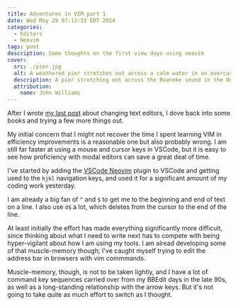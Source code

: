 ```yaml
---
title: Adventures in VIM part 1
date: Wed May 29 07:13:33 EDT 2024
categories:
  - Editors
  - Neovim
tags: post
description: Some thoughts on the first view days using neovim
cover:
  src: ./pier.jpg
  alt: A weathered pier stretches out across a calm water in an overcast sky.
  description: A pier stretching out across the Roanoke sound in the Outer Banks, North Carolina.
  attribution:
    name: John Williams
---
```


After I wrote [my last post](https://thudfactor.com/posts/2024/05/editor/) about changing text editors, I dove back into some books and trying a few more things out.

My initial concern that I might not recover the time I spent learning VIM in efficiency improvements is a reasonable one but also probably wrong. I am still far faster at using a mouse and cursor keys in VSCode, but it is easy to see how proficiency with modal editors can save a great deal of time.

I've started by adding the [VSCode Neovim](https://marketplace.visualstudio.com/items?itemName=asvetliakov.vscode-neovim) plugin to VSCode and getting used to the `hjkl` navigation keys, and used it for a significant amount of my coding work yesterday.

I am already a big fan of `^` and `$` to get me to the beginning and end of text on a line. I also use `d$` a lot, which deletes from the cursor to the end of the line.

At least initially the effort has made everything significantly more difficult, since thinking about what I need to write next has to compete with being hyper-vigilant about how I am using my tools. I am alread developing some of that muscle-memory though; I've caught myself trying to edit the address bar in browsers with vim commmands.

Muscle-memory, though, is not to be taken lightly, and I have a lot of command key sequences carried over from my BBEdit days in the late 90s, as well as a long-standing relationship with the arrow keys. But it's not going to take quite as much effort to switch as I thought.
